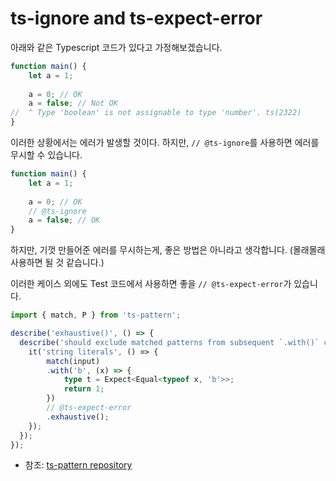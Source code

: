 # ts-ignore and ts-expect-error

아래와 같은 Typescript 코드가 있다고 가정해보겠습니다.

```typescript
function main() {
    let a = 1;
    
    a = 0; // OK
    a = false; // Not OK
//  ^ Type 'boolean' is not assignable to type 'number'. ts(2322)
}
```

이러한 상황에서는 에러가 발생할 것이다. 하지만, `// @ts-ignore`를 사용하면 에러를 무시할 수 있습니다.

```typescript
function main() {
    let a = 1;
    
    a = 0; // OK
    // @ts-ignore
    a = false; // OK
}
```

하지만, 기껏 만들어준 에러를 무시하는게, 좋은 방법은 아니라고 생각합니다.
(몰래몰래 사용하면 될 것 같습니다.)

이러한 케이스 외에도 Test 코드에서 사용하면 좋을 `// @ts-expect-error`가 있습니다.

```typescript
import { match, P } from 'ts-pattern';

describe('exhaustive()', () => {
  describe('should exclude matched patterns from subsequent `.with()` clauses', () => {
    it('string literals', () => {
        match(input)
        .with('b', (x) => {
            type t = Expect<Equal<typeof x, 'b'>>;
            return 1;
        })
        // @ts-expect-error
        .exhaustive();
    });
  });
});

```
- 참조: [ts-pattern repository](https://github.com/gvergnaud/ts-pattern)
